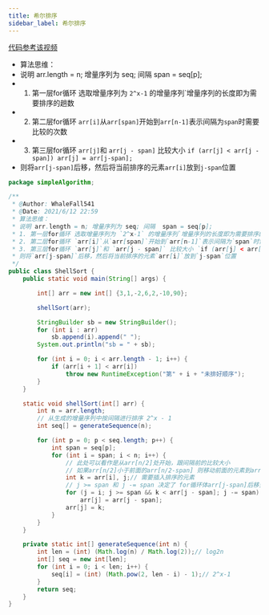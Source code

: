 ```yaml
---
title: 希尔排序
sidebar_label: 希尔排序
---
```


[代码参考该视频](https://www.bilibili.com/video/BV1BK4y1478X?from=search&seid=18253194365918849629)

 * 算法思维：
 * 说明 arr.length = n; 增量序列为 seq; 间隔  span = seq[p];
 * 1. 第一层for循环 选取增量序列为 `2^x-1` 的增量序列`增量序列的长度即为需要排序的趟数
 * 2. 第二层for循环 `arr[i]`从`arr[span]`开始到`arr[n-1]`表示间隔为`span`时需要比较的次数
 * 3. 第三层for循环 `arr[j]`和 `arr[j - span]` 比较大小 `if (arr[j] < arr[j - span]) arr[j] = arr[j-span];`
 * 则将`arr[j-span]`后移，然后将当前排序的元素`arr[i]`放到`j-span`位置

```java
package simpleAlgorithm;

/**
 * @Author: WhaleFall541
 * @Date: 2021/6/12 22:59
 * 算法思维：
 * 说明 arr.length = n; 增量序列为 seq; 间隔  span = seq[p];
 * 1. 第一层for循环 选取增量序列为 `2^x-1` 的增量序列`增量序列的长度即为需要排序的趟数
 * 2. 第二层for循环 `arr[i]`从`arr[span]`开始到`arr[n-1]`表示间隔为`span`时需要比较的次数
 * 3. 第三层for循环 `arr[j]`和 `arr[j - span]` 比较大小 `if (arr[j] < arr[j - span]) arr[j] = arr[j-span];`
 * 则将`arr[j-span]`后移，然后将当前排序的元素`arr[i]`放到`j-span`位置
 */
public class ShellSort {
    public static void main(String[] args) {

        int[] arr = new int[] {3,1,-2,6,2,-10,90};

        shellSort(arr);

        StringBuilder sb = new StringBuilder();
        for (int i : arr)
            sb.append(i).append(" ");
        System.out.println("sb = " + sb);

        for (int i = 0; i < arr.length - 1; i++) {
            if (arr[i + 1] < arr[i])
                throw new RuntimeException("第" + i + "未排好顺序");
        }
    }

    static void shellSort(int[] arr) {
        int n = arr.length;
        // 从生成的增量序列中按间隔进行排序 2^x - 1
        int seq[] = generateSequence(n);

        for (int p = 0; p < seq.length; p++) {
            int span = seq[p];
            for (int i = span; i < n; i++) {
                // 此处可以看作是从arr[n/2]处开始，跟间隔前的比较大小
                // 如果arr[n/2]小于前面的arr[n/2-span] 则移动前面的元素到arr[n/2]上
                int k = arr[i], j;// 需要插入排序的元素
                // j >= span 和 j -= span 决定了 for循环体arr[j-span]后移至多执行一次
                for (j = i; j >= span && k < arr[j - span]; j -= span)
                    arr[j] = arr[j - span];
                arr[j] = k;
            }
        }
    }

    private static int[] generateSequence(int n) {
        int len = (int) (Math.log(n) / Math.log(2));// log2n
        int[] seq = new int[len];
        for (int i = 0; i < len; i++) {
            seq[i] = (int) (Math.pow(2, len - i) - 1);// 2^x-1
        }
        return seq;
    }
}

```
